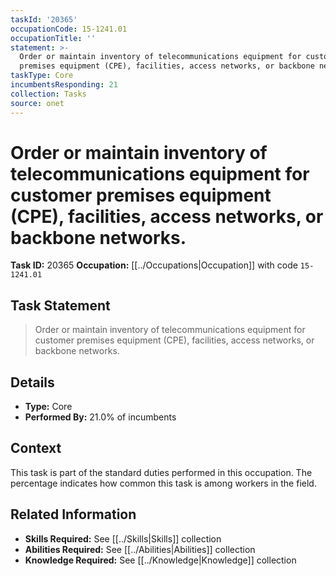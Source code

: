 ```yaml
---
taskId: '20365'
occupationCode: 15-1241.01
occupationTitle: ''
statement: >-
  Order or maintain inventory of telecommunications equipment for customer
  premises equipment (CPE), facilities, access networks, or backbone networks.
taskType: Core
incumbentsResponding: 21
collection: Tasks
source: onet
---
```

# Order or maintain inventory of telecommunications equipment for customer premises equipment (CPE), facilities, access networks, or backbone networks.

**Task ID:** 20365
**Occupation:** [[../Occupations|Occupation]] with code `15-1241.01`

## Task Statement

> Order or maintain inventory of telecommunications equipment for customer premises equipment (CPE), facilities, access networks, or backbone networks.

## Details

- **Type:** Core
- **Performed By:** 21.0% of incumbents

## Context

This task is part of the standard duties performed in this occupation. The percentage indicates how common this task is among workers in the field.

## Related Information

- **Skills Required:** See [[../Skills|Skills]] collection
- **Abilities Required:** See [[../Abilities|Abilities]] collection
- **Knowledge Required:** See [[../Knowledge|Knowledge]] collection
